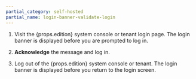 ```yaml
---
partial_category: self-hosted
partial_name: login-banner-validate-login
---
```


1. Visit the {props.edition} system console or tenant login page. The login banner is displayed before you are prompted to log in. 

2. **Acknowledge** the message and log in.

3. Log out of the {props.edition} system console or tenant. The login banner is displayed before you return to the login screen. 








